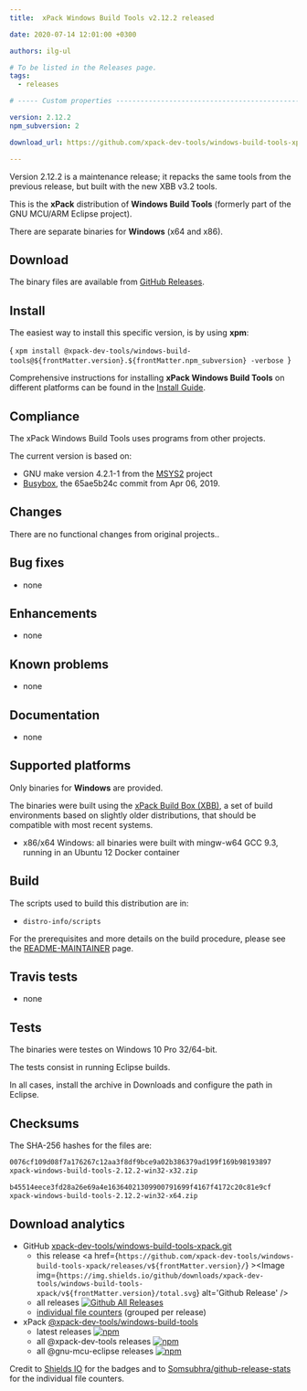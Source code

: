 ```yaml
---
title:  xPack Windows Build Tools v2.12.2 released

date: 2020-07-14 12:01:00 +0300

authors: ilg-ul

# To be listed in the Releases page.
tags:
  - releases

# ----- Custom properties -----------------------------------------------------

version: 2.12.2
npm_subversion: 2

download_url: https://github.com/xpack-dev-tools/windows-build-tools-xpack/releases/tag/v2.12.2/

---
```


Version 2.12.2 is a maintenance release; it repacks the same tools from the previous release, but built with the new XBB v3.2 tools.

<!-- truncate -->


This is the **xPack** distribution of **Windows Build Tools** (formerly part
of the GNU MCU/ARM Eclipse project).

There are separate binaries for **Windows** (x64 and x86).

## Download

The binary files are available from <a href={frontMatter.download_url}>GitHub Releases</a>.

## Install

The easiest way to install this specific version, is by using **xpm**:

<CodeBlock language="console"> {
`xpm install @xpack-dev-tools/windows-build-tools@${frontMatter.version}.${frontMatter.npm_subversion} -verbose
`} </CodeBlock>

Comprehensive instructions for installing **xPack Windows Build Tools** on different platforms
can be found in the [Install Guide](/docs/install/).

## Compliance

The xPack Windows Build Tools uses programs from other projects.

The current version is based on:

- GNU make version 4.2.1-1 from the [MSYS2](https://sourceforge.net/projects/msys2/) project
- [Busybox](https://github.com/rmyorston/busybox-w32), the 65ae5b24c commit from Apr 06, 2019.

## Changes

There are no functional changes from original projects..

## Bug fixes

- none

## Enhancements

- none

## Known problems

- none

## Documentation

- none

## Supported platforms

Only binaries for **Windows** are provided.

The binaries were built using the
[xPack Build Box (XBB)](https://github.com/xpack/xpack-build-box), a set
of build environments based on slightly older distributions, that should be
compatible with most recent systems.

- x86/x64 Windows: all binaries were built with mingw-w64 GCC 9.3, running in an
  Ubuntu 12 Docker container

## Build

The scripts used to build this distribution are in:

- `distro-info/scripts`

For the prerequisites and more details on the build procedure, please see the
[README-MAINTAINER](https://github.com/xpack-dev-tools/windows-build-tools-xpack/blob/xpack/README-MAINTAINER.md) page.

## Travis tests

- none

## Tests

The binaries were testes on Windows 10 Pro 32/64-bit.

The tests consist in running Eclipse builds.

In all cases, install the archive in Downloads and configure the path
in Eclipse.

## Checksums

The SHA-256 hashes for the files are:

```txt
0076cf109d08f7a176267c12aa3f8df9bce9a02b386379ad199f169b98193897
xpack-windows-build-tools-2.12.2-win32-x32.zip

b45514eece3fd28a26e69a4e16364021309900791699f4167f4172c20c81e9cf
xpack-windows-build-tools-2.12.2-win32-x64.zip
```

## Download analytics

- GitHub [xpack-dev-tools/windows-build-tools-xpack.git](https://github.com/xpack-dev-tools/windows-build-tools-xpack/)
  - this release <a href={`https://github.com/xpack-dev-tools/windows-build-tools-xpack/releases/v${frontMatter.version}/`} ><Image img={`https://img.shields.io/github/downloads/xpack-dev-tools/windows-build-tools-xpack/v${frontMatter.version}/total.svg`} alt='Github Release' /></a>
  - all releases [![Github All Releases](https://img.shields.io/github/downloads/xpack-dev-tools/windows-build-tools-xpack/total.svg)](https://github.com/xpack-dev-tools/windows-build-tools-xpack/releases/)
  - [individual file counters](https://somsubhra.github.io/github-release-stats/?username=xpack-dev-tools&repository=windows-build-tools-xpack) (grouped per release)
- xPack [@xpack-dev-tools/windows-build-tools](https://github.com/xpack-dev-tools/windows-build-tools-xpack/)
  - latest releases [![npm](https://img.shields.io/npm/dw/@xpack-dev-tools/windows-build-tools.svg)](https://www.npmjs.com/package/@xpack-dev-tools/windows-build-tools/)
  - all @xpack-dev-tools releases [![npm](https://img.shields.io/npm/dt/@xpack-dev-tools/windows-build-tools.svg)](https://www.npmjs.com/package/@xpack-dev-tools/windows-build-tools/)
  - all @gnu-mcu-eclipse releases [![npm](https://img.shields.io/npm/dt/@gnu-mcu-eclipse/windows-build-tools.svg)](https://www.npmjs.com/package/@gnu-mcu-eclipse/windows-build-tools/)

Credit to [Shields IO](https://shields.io) for the badges and to
[Somsubhra/github-release-stats](https://github.com/Somsubhra/github-release-stats)
for the individual file counters.

